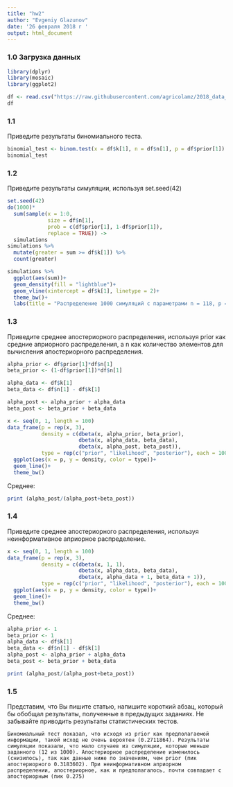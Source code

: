 ```yaml
---
title: "hw2"
author: "Evgeniy Glazunov"
date: '26 февраля 2018 г '
output: html_document
---
```

### 1.0 Загрузка данных
```r
library(dplyr)
library(mosaic)
library(ggplot2)

```

``` r
df <- read.csv("https://raw.githubusercontent.com/agricolamz/2018_data_analysis_for_linguists/master/data/students/dkbrz/hw2_binomial/hw2_binomial.csv", encoding = 'UTF-8')
df

```

### 1.1 
Приведите результаты биномиального теста.

```r
binomial_test <- binom.test(x = df$k[1], n = df$n[1], p = df$prior[1])
binomial_test
```

### 1.2
Приведите результаты симуляции, используя set.seed(42)

```r
set.seed(42)
do(1000)*
  sum(sample(x = 1:0, 
             size = df$n[1], 
             prob = c(df$prior[1], 1-df$prior[1]), 
             replace = TRUE)) ->
  simulations
simulations %>% 
  mutate(greater = sum >= df$k[1]) %>% 
  count(greater)
```


```r
simulations %>% 
  ggplot(aes(sum))+
  geom_density(fill = "lightblue")+
  geom_vline(xintercept = df$k[1], linetype = 2)+
  theme_bw()+
  labs(title = "Распределение 1000 симуляций с параметрами n = 118, p = 0.3655339")
```

### 1.3 
Приведите среднее апостериорного распределения, используя prior как средние априорного распределения, а n как количество элементов для вычисления апостериорного распределения.


```r
alpha_prior <- df$prior[1]*df$n[1]
beta_prior <- (1-df$prior[1])*df$n[1]

alpha_data <- df$k[1]
beta_data <- df$n[1] - df$k[1]

alpha_post <- alpha_prior + alpha_data
beta_post <- beta_prior + beta_data

x <- seq(0, 1, length = 100)
data_frame(p = rep(x, 3),
           density = c(dbeta(x, alpha_prior, beta_prior),
                       dbeta(x, alpha_data, beta_data),
                       dbeta(x, alpha_post, beta_post)),
           type = rep(c("prior", "likelihood", "posterior"), each = 100))%>% 
  ggplot(aes(x = p, y = density, color = type))+
  geom_line()+
  theme_bw()
```
Среднее:
```r
print (alpha_post/(alpha_post+beta_post))

```

### 1.4
Приведите среднее апостериорного распределения, используя неинформативное априорное распределение.


```r
x <- seq(0, 1, length = 100)
data_frame(p = rep(x, 3),
           density = c(dbeta(x, 1, 1),
                       dbeta(x, alpha_data, beta_data),
                       dbeta(x, alpha_data + 1, beta_data + 1)),
           type = rep(c("prior", "likelihood", "posterior"), each = 100))%>% 
  ggplot(aes(x = p, y = density, color = type))+
  geom_line()+
  theme_bw()
```
Среднее:
```r
alpha_prior <- 1
beta_prior <- 1
alpha_data <- df$k[1]
beta_data <- df$n[1] - df$k[1]
alpha_post <- alpha_prior + alpha_data
beta_post <- beta_prior + beta_data

print (alpha_post/(alpha_post+beta_post))
```


### 1.5 
Представим, что Вы пишите статью, напишите короткий абзац, который бы обобщал результаты, полученные в предыдущих заданиях. Не забывайте приводить результаты статистических тестов.

```
Биномиальный тест показал, что исходя из prior как предполагаемой информации, такой исход не очень вероятен (0.2711864). Результаты симуляции показали, что мало случаев из симуляции, которые меньше заданного (12 из 1000). Апостериорное распределение изменилось (снизилось), так как данные ниже по значениям, чем prior (пик апостериорного 0.3183602). При неинформативном априорном распределении, апостериорное, как и предполагалось, почти совпадает с апостериорным (пик 0.275)
```